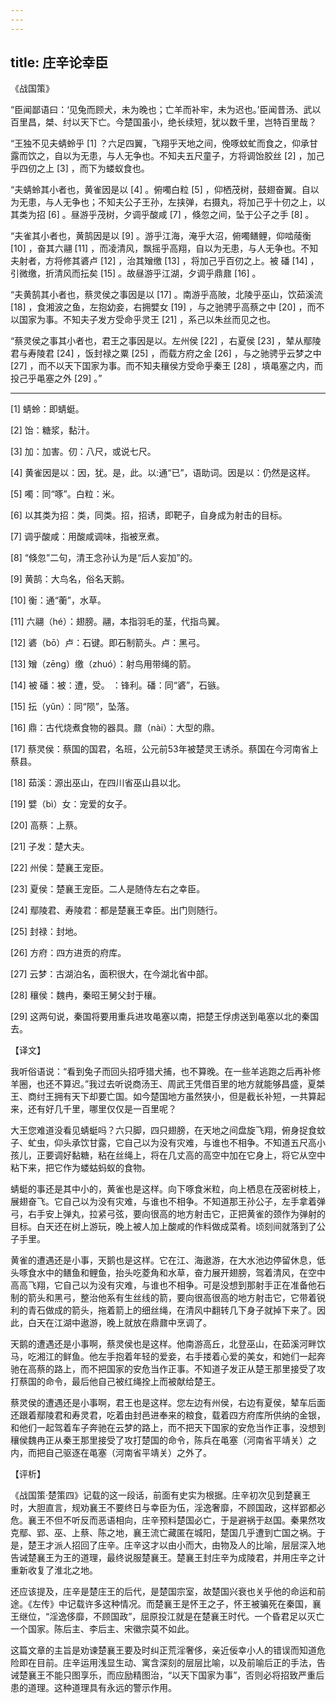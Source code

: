 ```yaml
---
---
---
```

title: 庄辛论幸臣
---




《战国策》

“臣闻鄙语曰：‘见兔而顾犬，未为晚也；亡羊而补牢，未为迟也。’臣闻昔汤、武以百里昌，桀、纣以天下亡。今楚国虽小，绝长续短，犹以数千里，岂特百里哉？

“王独不见夫蜻蛉乎 [1] ？六足四翼，飞翔乎天地之间，俛啄蚊虻而食之，仰承甘露而饮之，自以为无患，与人无争也。不知夫五尺童子，方将调饴胶丝 [2] ，加己乎四仞之上 [3] ，而下为蝼蚁食也。

“夫蜻蛉其小者也，黄雀因是以 [4] 。俯噣白粒 [5] ，仰栖茂树，鼓翅奋翼。自以为无患，与人无争也；不知夫公子王孙，左挟弹，右摄丸，将加己乎十仞之上，以其类为招 [6] 。昼游乎茂树，夕调乎酸咸 [7] ，倏忽之间，坠于公子之手 [8] 。

“夫雀其小者也，黄鹄因是以 [9] 。游乎江海，淹乎大沼，俯噣鳝鲤，仰啮䔖衡 [10] ，奋其六翮 [11] ，而凌清风，飘摇乎高翔，自以为无患，与人无争也。不知夫射者，方将修其碆卢 [12] ，治其矰缴 [13] ，将加己乎百仞之上。被 磻 [14] ，引微缴，折清风而抎矣 [15] 。故昼游乎江湖，夕调乎鼎鼐 [16] 。

“夫黄鹄其小者也，蔡灵侯之事因是以 [17] 。南游乎高陂，北陵乎巫山，饮茹溪流 [18] ，食湘波之鱼，左抱幼妾，右拥嬖女 [19] ，与之驰骋乎高蔡之中 [20] ，而不以国家为事。不知夫子发方受命乎灵王 [21] ，系己以朱丝而见之也。

“蔡灵侯之事其小者也，君王之事因是以。左州侯 [22] ，右夏侯 [23] ，辇从鄢陵君与寿陵君 [24] ，饭封禄之粟 [25] ，而载方府之金 [26] ，与之驰骋乎云梦之中 [27] ，而不以天下国家为事。而不知夫穰侯方受命乎秦王 [28] ，填黾塞之内，而投己乎黾塞之外 [29] 。”



* * *



[1] 蜻蛉：即蜻蜓。

[2] 饴：糖浆，黏汁。

[3] 加：加害。仞：八尺，或说七尺。

[4] 黄雀因是以：因，犹。是，此。以:通“已”，语助词。因是以：仍然是这样。

[5] 噣：同“啄”。白粒：米。

[6] 以其类为招：类，同类。招，招诱，即靶子，自身成为射击的目标。

[7] 调乎酸咸：用酸咸调味，指被烹煮。

[8] “倏忽”二句，清王念孙认为是“后人妄加”的。

[9] 黄鹄：大鸟名，俗名天鹅。

[10] 衡：通“蘅”，水草。

[11] 六翮（hé）：翅膀。翮，本指羽毛的茎，代指鸟翼。

[12] 碆（bō）卢：石键。即石制箭头。卢：黑弓。

[13] 矰（zēng）缴（zhuó）：射鸟用带绳的箭。

[14] 被 磻：被：遭，受。 ：锋利。磻：同“碆”，石镞。

[15] 抎（yǔn）：同“陨”，坠落。

[16] 鼎：古代烧煮食物的器具。鼐（nài）：大型的鼎。

[17] 蔡灵侯：蔡国的国君，名班，公元前53年被楚灵王诱杀。蔡国在今河南省上蔡县。

[18] 茹溪：源出巫山，在四川省巫山县以北。

[19] 嬖（bì）女：宠爱的女子。

[20] 高蔡：上蔡。

[21] 子发：楚大夫。

[22] 州侯：楚襄王宠臣。

[23] 夏侯：楚襄王宠臣。二人是随侍左右之幸臣。

[24] 鄢陵君、寿陵君：都是楚襄王幸臣。出门则随行。

[25] 封禄：封地。

[26] 方府：四方进贡的府库。

[27] 云梦：古湖泊名，面积很大，在今湖北省中部。

[28] 穰侯：魏冉，秦昭王舅父封于穰。

[29] 这两句说，秦国将要用重兵进攻黾塞以南，把楚王俘虏送到黾塞以北的秦国去。

【译文】

我听俗语说：“看到兔子而回头招呼猎犬捕，也不算晚。在一些羊逃跑之后再补修羊圈，也还不算迟。”我过去听说商汤王、周武王凭借百里的地方就能够昌盛，夏桀王、商纣王拥有天下却要亡国。如今楚国地方虽然狭小，但是截长补短，一共算起来，还有好几千里，哪里仅仅是一百里呢？

大王您难道没看见蜻蜓吗？六只脚，四只翅膀，在天地之间盘旋飞翔，俯身捉食蚊子、虻虫，仰头承饮甘露，它自己以为没有灾难，与谁也不相争。不知道五尺高小孩儿，正要调好黏糖，粘在丝绳上，将在几丈高的高空中加在它身上，将它从空中粘下来，把它作为蝼蛄蚂蚁的食物。

蜻蜓的事还是其中小的，黄雀也是这样。向下啄食米粒，向上栖息在茂密树枝上，展翅奋飞。它自己以为没有灾难，与谁也不相争。不知道那王孙公子，左手拿着弹弓，右手安上弹丸，拉紧弓弦，要向很高的地方射击它，正把黄雀的颈作为弹射的目标。白天还在树上游玩，晚上被人加上酸咸的作料做成菜肴。顷刻间就落到了公子手里。

黄雀的遭遇还是小事，天鹅也是这样。它在江、海遨游，在大水池边停留休息，低头啄食水中的鳝鱼和鲤鱼，抬头吃菱角和水草，奋力展开翅膀，驾着清风，在空中高高飞翔，它自己以为没有灾难，与谁也不相争。可是没想到那射手正在准备他石制的箭头和黑弓，整治他系有生丝线的箭，要向很高很高的地方射击它，它带着锐利的青石做成的箭头，拖着箭上的细丝绳，在清风中翻转几下身子就掉下来了。因此，白天在江湖中遨游，晚上就放在鼎鼐中烹调了。

天鹅的遭遇还是小事啊，蔡灵侯也是这样。他南游高丘，北登巫山，在茹溪河畔饮马，吃湘江的鲜鱼。他左手抱着年轻的爱妾，右手搂着心爱的美女，和她们一起奔驰在高蔡的路上，而不把国家的安危当作正事。不知道子发正从楚王那里接受了攻打蔡国的命令，最后他自己被红绳拴上而被献给楚王。

蔡灵侯的遭遇还是小事啊，君王也是这样。您左边有州侯，右边有夏侯，辇车后面还跟着鄢陵君和寿灵君，吃着由封邑进奉来的粮食，载着四方府库所供纳的金银，和他们一起驾着车子奔驰在云梦的路上，而不把天下国家的安危当作正事，没想到穰侯魏冉正从秦王那里接受了攻打楚国的命令，陈兵在黾塞（河南省平靖关）之内，而把自己驱逐在黾塞（河南省平靖关）之外了。

【评析】

《战国策·楚策四》记载的这一段话，前面有史实为根据。庄辛初次见到楚襄王时，大胆直言，规劝襄王不要终日与幸臣为伍，淫逸奢靡，不顾国政，这样郢都必危。襄王不但不听反而恶语相向，庄辛预料楚国必亡，于是避祸于赵国。秦果然攻克鄢、郢、巫、上蔡、陈之地，襄王流亡藏匿在城阳，楚国几乎遭到亡国之祸。于是，楚王才派人招回了庄辛。庄辛这才以由小而大，由物及人的比喻，层层深入地告诫楚襄王为王的道理，最终说服楚襄王。楚襄王封庄辛为成陵君，并用庄辛之计重新收复了淮北之地。

还应该提及，庄辛是楚庄王的后代，是楚国宗室，故楚国兴衰也关乎他的命运和前途。《左传》中记载许多这种情况。而楚襄王是怀王之子，怀王被骗死在秦国，襄王继位，“淫逸侈靡，不顾国政”，屈原投江就是在楚襄王时代。一个昏君足以灭亡一个国家。陈后主、李后主、宋徽宗莫不如此。

这篇文章的主旨是劝谏楚襄王要及时纠正荒淫奢侈，亲近佞幸小人的错误而知道危险即在目前。庄辛运用浅显生动、寓含深刻的层层比喻，以及前喻后正的手法，告诫楚襄王不能只图享乐，而应励精图治，“以天下国家为事”，否则必将招致严重后患的道理。这种道理具有永远的警示作用。